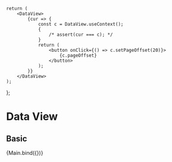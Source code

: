 
<Meta title="Data/Components/DataView" component={DataView} />

	return (
		<DataView>
			{cur => {
				const c = DataView.useContext();
				{
					/* assert(cur === c); */
				}
				return (
					<button onClick={() => c.setPageOffset(20)}>
						{c.pageOffset}
					</button>
				);
			}}
		</DataView>
	);
};

# Data View

## Basic

<Canvas>
	<Story name="Basic">{Main.bind({})}</Story>
</Canvas>
